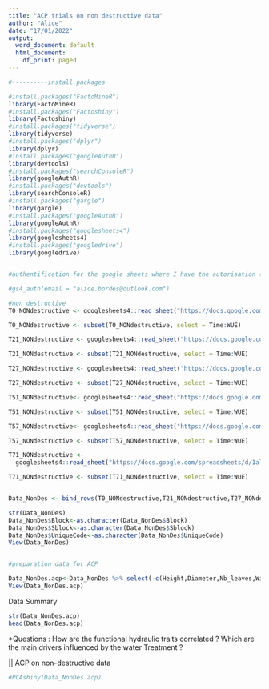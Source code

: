 ```yaml
---
title: "ACP trials on non destructive data"
author: "Alice"
date: "17/01/2022"
output:
  word_document: default
  html_document:
    df_print: paged
---
```


```r
#----------install packages

#install.packages("FactoMineR")
library(FactoMineR)
#install.packages("Factoshiny")
library(Factoshiny)
#install.packages("tidyverse")
library(tidyverse)
#install.packages("dplyr")
library(dplyr)
#install.packages("googleAuthR")
library(devtools)
#install.packages("searchConsoleR")
library(googleAuthR)
#install.packages("devtools")
library(searchConsoleR)
#install.packages("gargle")
library(gargle)
#install.packages("googleAuthR")
library(googleAuthR)
#install.packages("googlesheets4")
library(googlesheets4)
#install.packages("googledrive")
library(googledrive)


#authentification for the google sheets where I have the autorisation (I'm not authorized to log on Marion's drive), so this is the function I need : 

#gs4_auth(email = "alice.bordes@outlook.com")

```



```r
#non destructive 
T0_NONdestructive <- googlesheets4::read_sheet("https://docs.google.com/spreadsheets/d/1hxXws0kkgQhkC3T023X6QZw5o-RAjnNo8c3_KcWfTpw/edit#gid=799954127", range = "non_destructif")

T0_NONdestructive <- subset(T0_NONdestructive, select = Time:WUE)

T21_NONdestructive <- googlesheets4::read_sheet("https://docs.google.com/spreadsheets/d/1Vkmx3XCVR4L0QG22b_-zcIFutezT59gUlmr1ALW4V2Y/edit#gid=258591157",range = "non_destructif")

T21_NONdestructive <- subset(T21_NONdestructive, select = Time:WUE)

T27_NONdestructive <- googlesheets4::read_sheet("https://docs.google.com/spreadsheets/d/1SQekhd-T9yTKDTILUuHF0NY3Nlggy4enzFhSXLxJlK0/edit#gid=822184942",range = "non_destructif")

T27_NONdestructive <- subset(T27_NONdestructive, select = Time:WUE)

T51_NONdestructive<- googlesheets4::read_sheet("https://docs.google.com/spreadsheets/d/1lmgpcbXdVcC2de3_-uc3g0w_P8Ab7z1m4faLhd2EmXI/edit#gid=539250691", range = "non_destructif")

T51_NONdestructive <- subset(T51_NONdestructive, select = Time:WUE)

T57_NONdestructive<- googlesheets4::read_sheet("https://docs.google.com/spreadsheets/d/1rh34QE6izuGEnB4eQFLn4lv5oEf2CaFscT1Tsjc6NQA/edit#gid=822184942", range = "non_destructif")

T57_NONdestructive <- subset(T57_NONdestructive, select = Time:WUE)

T71_NONdestructive <- 
  googlesheets4::read_sheet("https://docs.google.com/spreadsheets/d/1al3U5pv2FQ0dWF6sbroB_6kJdzW1OnaLVpohykcKx7c/edit#gid=258591157", range = "non_destructif")

T71_NONdestructive <- subset(T71_NONdestructive, select = Time:WUE)


Data_NonDes <- bind_rows(T0_NONdestructive,T21_NONdestructive,T27_NONdestructive, T51_NONdestructive, T57_NONdestructive, T71_NONdestructive)

str(Data_NonDes)
Data_NonDes$Block<-as.character(Data_NonDes$Block)
Data_NonDes$Sblock<-as.character(Data_NonDes$Sblock)
Data_NonDes$UniqueCode<-as.character(Data_NonDes$UniqueCode)
View(Data_NonDes)


#preparation data for ACP

Data_NonDes.acp<-Data_NonDes %>% select(-c(Height,Diameter,Nb_leaves,WiltingStage,RealTreatment,R,gs_bis)) 
View(Data_NonDes.acp)

```


Data Summary
```r
str(Data_NonDes.acp)
head(Data_NonDes.acp)
```


*Questions : How are the functional hydraulic traits correlated ? Which are the main drivers influenced by the water Treatment ?

|| ACP on non-destructive data

```r

#PCAshiny(Data_NonDes.acp)

```

